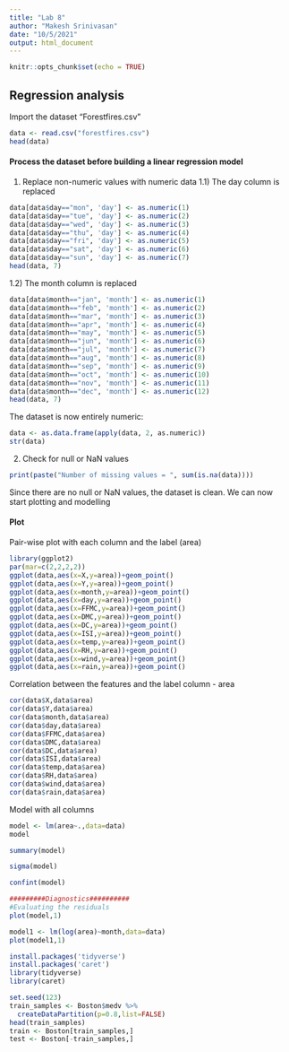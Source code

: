 ```yaml
---
title: "Lab 8"
author: "Makesh Srinivasan"
date: "10/5/2021"
output: html_document
---
```


```r
knitr::opts_chunk$set(echo = TRUE)
```

## Regression analysis
Import the dataset "Forestfires.csv"
```r
data <- read.csv("forestfires.csv")
head(data)
```
#### Process the dataset before building a linear regression model
1) Replace non-numeric values with numeric data
1.1) The day column is replaced
```r
data[data$day=="mon", 'day'] <- as.numeric(1)
data[data$day=="tue", 'day'] <- as.numeric(2)
data[data$day=="wed", 'day'] <- as.numeric(3)
data[data$day=="thu", 'day'] <- as.numeric(4)
data[data$day=="fri", 'day'] <- as.numeric(5)
data[data$day=="sat", 'day'] <- as.numeric(6)
data[data$day=="sun", 'day'] <- as.numeric(7)
head(data, 7)
```
1.2) The month column is replaced
```r
data[data$month=="jan", 'month'] <- as.numeric(1)
data[data$month=="feb", 'month'] <- as.numeric(2)
data[data$month=="mar", 'month'] <- as.numeric(3)
data[data$month=="apr", 'month'] <- as.numeric(4)
data[data$month=="may", 'month'] <- as.numeric(5)
data[data$month=="jun", 'month'] <- as.numeric(6)
data[data$month=="jul", 'month'] <- as.numeric(7)
data[data$month=="aug", 'month'] <- as.numeric(8)
data[data$month=="sep", 'month'] <- as.numeric(9)
data[data$month=="oct", 'month'] <- as.numeric(10)
data[data$month=="nov", 'month'] <- as.numeric(11)
data[data$month=="dec", 'month'] <- as.numeric(12)
head(data, 7)
```
The dataset is now entirely numeric:
```r
data <- as.data.frame(apply(data, 2, as.numeric))
str(data)
```
2) Check for null or NaN values
```r
print(paste("Number of missing values = ", sum(is.na(data))))
```
Since there are no null or NaN values, the dataset is clean. We can now start plotting and modelling

#### Plot
Pair-wise plot with each column and the label (area)
```r
library(ggplot2)
par(mar=c(2,2,2,2))
ggplot(data,aes(x=X,y=area))+geom_point()
ggplot(data,aes(x=Y,y=area))+geom_point()
ggplot(data,aes(x=month,y=area))+geom_point()
ggplot(data,aes(x=day,y=area))+geom_point()
ggplot(data,aes(x=FFMC,y=area))+geom_point()
ggplot(data,aes(x=DMC,y=area))+geom_point()
ggplot(data,aes(x=DC,y=area))+geom_point()
ggplot(data,aes(x=ISI,y=area))+geom_point()
ggplot(data,aes(x=temp,y=area))+geom_point()
ggplot(data,aes(x=RH,y=area))+geom_point()
ggplot(data,aes(x=wind,y=area))+geom_point()
ggplot(data,aes(x=rain,y=area))+geom_point()
```
Correlation between the features and the label column - area
```r
cor(data$X,data$area)
cor(data$Y,data$area)
cor(data$month,data$area)
cor(data$day,data$area)
cor(data$FFMC,data$area)
cor(data$DMC,data$area)
cor(data$DC,data$area)
cor(data$ISI,data$area)
cor(data$temp,data$area)
cor(data$RH,data$area)
cor(data$wind,data$area)
cor(data$rain,data$area)
```

Model with all columns
```r
model <- lm(area~.,data=data)
model
```

```r
summary(model)
```

```r
sigma(model)
```

```r
confint(model)
```

```r
#########Diagnostics##########
#Evaluating the residuals
plot(model,1)

model1 <- lm(log(area)~month,data=data)
plot(model1,1)

```

```r
install.packages('tidyverse')
install.packages('caret')
library(tidyverse)
library(caret)
```

```r
set.seed(123)
train_samples <- Boston$medv %>%
  createDataPartition(p=0.8,list=FALSE)
head(train_samples)
train <- Boston[train_samples,]
test <- Boston[-train_samples,]
```

```r
```

```r
```

```r
```
